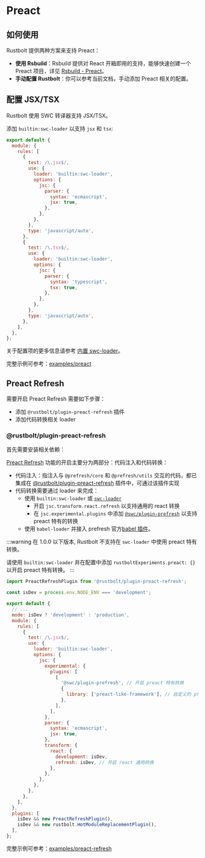 
# Preact

## 如何使用

Rustbolt 提供两种方案来支持 Preact：

- **使用 Rsbuild**：Rsbuild 提供对 React 开箱即用的支持，能够快速创建一个 Preact 项目，详见 [Rsbuild - Preact](https://rsbuild.dev/zh/guide/framework/preact)。
- **手动配置 Rustbolt**：你可以参考当前文档，手动添加 Preact 相关的配置。

## 配置 JSX/TSX

Rustbolt 使用 SWC 转译器支持 JSX/TSX。

添加 `builtin:swc-loader` 以支持 `jsx` 和 `tsx`:

```js title="rustbolt.config.mjs"
export default {
  module: {
    rules: [
      {
        test: /\.jsx$/,
        use: {
          loader: 'builtin:swc-loader',
          options: {
            jsc: {
              parser: {
                syntax: 'ecmascript',
                jsx: true,
              },
            },
          },
        },
        type: 'javascript/auto',
      },
      {
        test: /\.tsx$/,
        use: {
          loader: 'builtin:swc-loader',
          options: {
            jsc: {
              parser: {
                syntax: 'typescript',
                tsx: true,
              },
            },
          },
        },
        type: 'javascript/auto',
      },
    ],
  },
};
```

关于配置项的更多信息请参考 [内置 swc-loader](guide/features/builtin-swc-loader)。

完整示例可参考：[examples/preact](https://github.com/rustbolt-contrib/rstack-examples/blob/main/rustbolt/preact)

## Preact Refresh

需要开启 Preact Refresh 需要如下步骤：

- 添加 `@rustbolt/plugin-preact-refresh` 插件
- 添加代码转换相关 loader

### @rustbolt/plugin-preact-refresh

首先需要安装相关依赖：

<PackageManagerTabs command="add @rustbolt/plugin-preact-refresh @prefresh/core @prefresh/utils -D" />

[Preact Refresh](https://github.com/preactjs/prefresh) 功能的开启主要分为两部分：代码注入和代码转换：

- 代码注入：指注入与 `@prefresh/core` 和 `@prefresh/utils` 交互的代码，都已集成在 [@rustbolt/plugin-preact-refresh](https://github.com/rustbolt-contrib/rustbolt-plugin-preact-refresh) 插件中，可通过该插件实现
- 代码转换需要通过 loader 来完成：
  - 使用 `builtin:swc-loader` 或 [`swc-loader`](https://swc.rs/docs/usage/swc-loader)
    - 开启 `jsc.transform.react.refresh` 以支持通用的 react 转换
    - 在 `jsc.experimental.plugins` 中添加 [`@swc/plugin-prefresh`](https://github.com/swc-project/plugins/tree/main/packages/prefresh) 以支持 preact 特有的转换
  - 使用 `babel-loader` 并接入 prefresh 官方[babel 插件](https://github.com/preactjs/prefresh/tree/main/packages/babel)。

:::warning
在 1.0.0 以下版本, Rustbolt 不支持在 `swc-loader` 中使用 preact 特有转换。

请使用 `builtin:swc-loader` 并在配置中添加 `rustboltExperiments.preact: {}` 以开启 preact 特有转换。
:::

```js title="rustbolt.config.mjs"
import PreactRefreshPlugin from '@rustbolt/plugin-preact-refresh';

const isDev = process.env.NODE_ENV === 'development';

export default {
  // ...
  mode: isDev ? 'development' : 'production',
  module: {
    rules: [
      {
        test: /\.jsx$/,
        use: {
          loader: 'builtin:swc-loader',
          options: {
            jsc: {
              experimental: {
                plugins: [
                  [
                    '@swc/plugin-prefresh', // 开启 preact 特有转换
                    {
                      library: ['preact-like-framework'], // 自定义的 preact 库名, 默认值为 `["preact", "preact/compat", "react"]`
                    },
                  ],
                ],
              },
              parser: {
                syntax: 'ecmascript',
                jsx: true,
              },
              transform: {
                react: {
                  development: isDev,
                  refresh: isDev, // 开启 react 通用转换
                },
              },
            },
          },
        },
      },
    ],
  },
  plugins: [
    isDev && new PreactRefreshPlugin(),
    isDev && new rustbolt.HotModuleReplacementPlugin(),
  ],
};
```

完整示例可参考：[examples/preact-refresh](https://github.com/rustbolt-contrib/rstack-examples/blob/main/rustbolt/preact-refresh)
